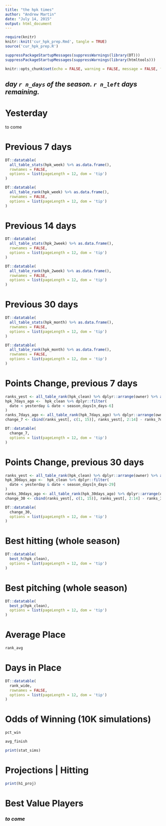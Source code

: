 ```yaml
---
title: "the hpk times"
author: "Andrew Martin"
date: "July 14, 2015"
output: html_document
---
```


```r
require(knitr)
knitr::knit('cur_hpk_prep.Rmd', tangle = TRUE)
source('cur_hpk_prep.R')
```

```r
suppressPackageStartupMessages(suppressWarnings(library(DT)))
suppressPackageStartupMessages(suppressWarnings(library(htmltools)))
```


```r

knitr::opts_chunk$set(echo = FALSE, warning = FALSE, message = FALSE, fig.device = 'svg', cache = FALSE)

```

## _day `r n_days` of the season.  `r n_left` days remaining._

# Yesterday
to come

# Previous 7 days

```r

DT::datatable(
  all_table_stats(hpk_week) %>% as.data.frame(), 
  rownames = FALSE,
  options = list(pageLength = 12, dom = 'tip')
)

DT::datatable(
  all_table_rank(hpk_week) %>% as.data.frame(), 
  rownames = FALSE,
  options = list(pageLength = 12, dom = 'tip')
)

```

# Previous 14 days

```r

DT::datatable(
  all_table_stats(hpk_2week) %>% as.data.frame(), 
  rownames = FALSE,
  options = list(pageLength = 12, dom = 'tip')
)

DT::datatable(
  all_table_rank(hpk_2week) %>% as.data.frame(), 
  rownames = FALSE,
  options = list(pageLength = 12, dom = 'tip')
)

```

# Previous 30 days

```r

DT::datatable(
  all_table_stats(hpk_month) %>% as.data.frame(), 
  rownames = FALSE,
  options = list(pageLength = 12, dom = 'tip')
)

DT::datatable(
  all_table_rank(hpk_month) %>% as.data.frame(), 
  rownames = FALSE,
  options = list(pageLength = 12, dom = 'tip')
)

```

# Points Change, previous 7 days

```r

ranks_yest <- all_table_rank(hpk_clean) %>% dplyr::arrange(owner) %>% as.data.frame()
hpk_7days_ago <-  hpk_clean %>% dplyr::filter(
  date < yesterday & date < season_days[n_days-6] 
)
ranks_7days_ago <- all_table_rank(hpk_7days_ago) %>% dplyr::arrange(owner) %>% as.data.frame()
change_7 <- cbind(ranks_yest[, c(1, 15)], ranks_yest[, 2:14] - ranks_7days_ago[, 2:14]) %>% dplyr::arrange(-points)

DT::datatable(
  change_7, 
  options = list(pageLength = 12, dom = 'tip')
)

```

# Points Change, previous 30 days

```r

ranks_yest <- all_table_rank(hpk_clean) %>% dplyr::arrange(owner) %>% as.data.frame()
hpk_30days_ago <-  hpk_clean %>% dplyr::filter(
  date < yesterday & date < season_days[n_days-29] 
)
ranks_30days_ago <- all_table_rank(hpk_30days_ago) %>% dplyr::arrange(owner) %>% as.data.frame()
change_30 <- cbind(ranks_yest[, c(1, 15)], ranks_yest[, 2:14] - ranks_30days_ago[, 2:14]) %>% dplyr::arrange(-points)

DT::datatable(
  change_30, 
  options = list(pageLength = 12, dom = 'tip')
)

```


# Best hitting (whole season)

```r

DT::datatable(
  best_h(hpk_clean), 
  options = list(pageLength = 12, dom = 'tip')
)

```

# Best pitching (whole season)

```r

DT::datatable(
  best_p(hpk_clean), 
  options = list(pageLength = 12, dom = 'tip')
)

```

# Average Place

```r

rank_avg

```

# Days in Place

```r

DT::datatable(
  rank_wide, 
  rownames = FALSE,
  options = list(pageLength = 12, dom = 'tip')
)

```

# Odds of Winning (10K simulations)
```r
pct_win

avg_finish

```


```r

print(stat_sims)

```

# Projections | Hitting

```r

print(h1_proj)

```

# Best Value Players
### _to come_

